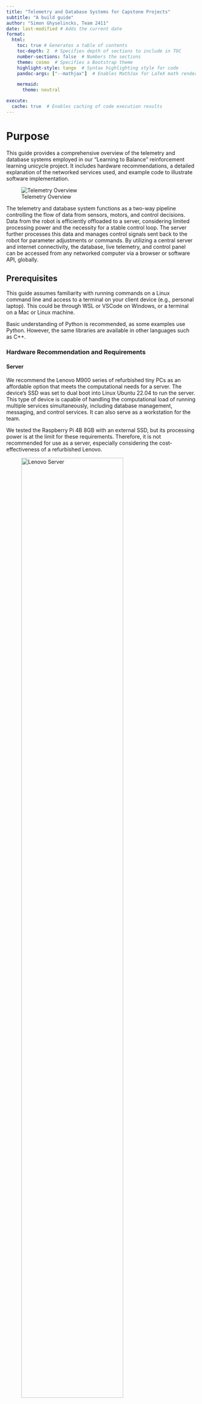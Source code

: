 ```yaml
---
title: "Telemetry and Database Systems for Capstone Projects"
subtitle: "A build guide"
author: "Simon Ghyselincks, Team 2411"
date: last-modified # Adds the current date
format:
  html:
    toc: true # Generates a table of contents
    toc-depth: 2  # Specifies depth of sections to include in TOC
    number-sections: false  # Numbers the sections
    theme: cosmo  # Specifies a Bootstrap theme
    highlight-style: tango  # Syntax highlighting style for code
    pandoc-args: ["--mathjax"]  # Enables MathJax for LaTeX math rendering 

    mermaid:
      theme: neutral

execute:
  cache: true  # Enables caching of code execution results
---
```


# Purpose 

This guide provides a comprehensive overview of the telemetry and database systems employed in our "Learning to Balance" reinforcement learning unicycle project. It includes hardware recommendations, a detailed explanation of the networked services used, and example code to illustrate software implementation.

![Telemetry Overview](imgs/NetworkDiagram.drawio.svg){fig-align="center"}

The telemetry and database system functions as a two-way pipeline controlling the flow of data from sensors, motors, and control decisions. Data from the robot is efficiently offloaded to a server, considering limited processing power and the necessity for a stable control loop. The server further processes this data and manages control signals sent back to the robot for parameter adjustments or commands. By utilizing a central server and internet connectivity, the database, live telemetry, and control panel can be accessed from any networked computer via a browser or software API, globally.

## Prerequisites

This guide assumes familiarity with running commands on a Linux command line and access to a terminal on your client device (e.g., personal laptop). This could be through WSL or VSCode on Windows, or a terminal on a Mac or Linux machine.

Basic understanding of Python is recommended, as some examples use Python. However, the same libraries are available in other languages such as C++.

### Hardware Recommendation and Requirements

#### Server

We recommend the Lenovo M900 series of refurbished tiny PCs as an affordable option that meets the computational needs for a server. The device's SSD was set to dual boot into Linux Ubuntu 22.04 to run the server. This type of device is capable of handling the computational load of running multiple services simultaneously, including database management, messaging, and control services. It can also serve as a workstation for the team.

We tested the Raspberry Pi 4B 8GB with an external SSD, but its processing power is at the limit for these requirements. Therefore, it is not recommended for use as a server, especially considering the cost-effectiveness of a refurbished Lenovo.

::: {layout-ncol=2}
![Lenovo Server](imgs/lenovoserver.png){width=80%}

![Wifi Dongle](imgs/chipset.png){width=30%}
:::

#### Robot Wi-Fi

Our robot uses an NVIDIA Jetson Nano 4GB, which does not include built-in Wi-Fi. Additionally, a real-time ([PREEMPT_RT](../rtkernel/rtpatch.qmd)) patch has been applied to our Linux kernel. Many Wi-Fi dongle drivers are incompatible with the low-level kernel changes made by the patch; for example, the rtl8188EUS driver stopped working after the patch.

We recommend the MT7601U chipset USB Wi-Fi dongle, which works without the need for additional drivers on Ubuntu 22.04, Ubuntu 16.04 PREEMPT-RT, and Raspbian. This dongle is reliable for use with outdated and/or patched Linux kernels, is inexpensive, and can be found on Amazon or Aliexpress.

# Telemetry Services Overview

The telemetry and control command communications are managed through a series of services running on a central server. Client devices, the server, and the robot are all visible to each other through a virtual network managed with [ZeroTier](https://www.zerotier.com/). This allows for secure communication between devices over the internet without exposing their IP addresses to the public.

The principal components of the software stack are as follows:

<table style="width:100%;">

<tr>
  <td style="width:20%;"><img src="imgs/mqtt-logo.png" ></td>
  <td> - <strong><a href="https://mqtt.org/">Mosquitto MQTT Broker</a></strong>:  A publisher-subscriber model that allows rapid message passing between devices across topics. It is similar to the ROS topic system but is more lightweight and can be used for a wider range of applications.</td>
</tr>

<tr>
  <td style="width:20%;"><img src="imgs/telegraf-logo.png" ></td>
  <td> - <strong><a href="https://www.influxdata.com/time-series-platform/telegraf/">Telegraf</a></strong>: A plugin-driven server agent for collecting and reporting metrics. It acts as a localized central switchboard for data from MQTT topics and inputs them into the InfluxDB database.</td>
</tr>

<tr>
  <td style="width:20%;"><img src="imgs/influx-logo.png" ></td>
  <td> - <strong><a href="https://www.influxdata.com/">InfluxDB</a></strong>: A time-series database used to store telemetry data streamed from the robot. It features a web browser interface for data exploration and APIs in Python and other languages for database queries.</td>
</tr>

<tr>
  <td style="width:20%;"><img src="imgs/grafan-logo.png" ></td>
  <td> - <strong><a href="https://grafana.com/">Grafana</a></strong>: A powerful open-source platform for creating dashboards and visualizing time-series data. It supports various data sources through plugins, including InfluxDB. For live telemetry with a fast refresh rate, the MQTT plugin can connect to the MQTT broker and display streaming data in real-time.</td>
</tr>

<tr>
  <td colspan="2"> - <strong><a href="https://nodered.org/">Node-Red</a></strong>: A flow-based, open-source development tool for visual programming. It provides a browser-based editor that makes it easy to wire together flows using a wide range of nodes. In our case, this enables a synchronized control panel accessible through a web browser.</td>
</tr>
</table>


A simplified flowchart of the system is shown below:

```mermaid

flowchart TD
  %% Customizing colors for subgraphs and nodes
  style Robot fill:#E3F2FD,stroke:#90CAF9,stroke-width:2px
  style Server fill:#FFF8E1,stroke:#FFCC80,stroke-width:2px
  style Clients fill:#F1F8E9,stroke:#A5D6A7,stroke-width:2px

  Y[Robot]
  Z[Server]

  %% Define a class for black text
  classDef blackText fill:none,color:#000,stroke:none;

  subgraph Robot
    A[IMU Sensors] -->|Data| D(Control Loop)
    B[Motors] <-->|Feedback| D
    C[Controller] <-->|Commands| D
    D <--> E(Communication Multiprocess)
  end
  
  subgraph Server
    E <--> F[MQTT Broker]
    F -->|Metrics| G[Telegraf]
    G -->|Write| H[InfluxDB]
    F -->|Visualization| I[Grafana]
  end

  %% Clients section coloring applied to individual floating nodes
    I -->|Live Telemetry| J[Dashboard]
    K[Node-RED] -->|Commands| F
    L[Xbox Controller] -->|Commands| F
    H -->|Data| M[Data Explorer and API]

  
  %% Styling for the floating client items
  style J fill:#F1F8E9,stroke:#A5D6A7,stroke-width:2px
  style K fill:#F1F8E9,stroke:#A5D6A7,stroke-width:2px
  style L fill:#F1F8E9,stroke:#A5D6A7,stroke-width:2px
  style M fill:#F1F8E9,stroke:#A5D6A7,stroke-width:2px
  style Y fill:#E3F2FD,stroke:#90CAF9,stroke-width:2px
  style Z fill:#FFF8E1,stroke:#FFCC80,stroke-width:2px

```

We will now examine each of these services and how to configure them for a robotics project.

## ZeroTier Virtual Network
ZeroTier allows all authorized devices on the network to communicate directly using assigned virtual IP addresses, similar to running a local network over a Wi-Fi router.

**IP Addresses:**
When a website address is entered into a browser, the request is sent to a Domain Name Server (DNS), which translates the address into an IP address—a unique identifier that functions like a postal address, marking the exact location of a server on the internet. For example:

```bash
❯ ping google.com
PING google.com (142.251.33.78) 56(84) bytes of data.
64 bytes from sea09s28-in-f14.1e100.net (142.251.33.78): icmp_seq=1 ttl=114 time=21.6 ms
```

The Google webpage can be accessed by typing the IP address directly into the browser. The number is a unique identifier for that server on the internet.

**Public and Private IP Addresses:**
The IP protocol reserves certain ranges of IP addresses for pivate networks. For example, the entire block of addresses `192.168.0.0 – 192.168.255.255` do not point to the wider internet but is reserved for local devices. This is why home routers can all have the same common IP address of `192.168.0.1` without creating any conflicts. It acts as a local addressing system, like apartment numbers in a building.

**Network Ports:**
Ports differentiate between different services running on the same IP address. For example, a web server might run on port 80, while an email server might run on port 25. When entering a website address, the browser automatically connects to the server on port 80. To connect to a different service, you can specify the port using a colon, e.g., `http://172.22.1.1:8086/` connects to port `8086` which is commonly used for InfluxDB.

**Local Host:**
The IP address `http://localhost` s a special address that points to the local machine. It is used to access services running on the same machine without needing to know the IP address.

The clients on the ZeroTier network connect to the robot and server using their assigned virtual IP addresses managed by the ZeroTier service.

### Setting up ZeroTier Network
To setup a network you should first create a free account at [https://my.zerotier.com/](https://my.zerotier.com/). It is advisable to set up a team email so that any team member can log in to manage the network as needed. Once you have an account, you can create a network and add devices to it. The network ID is a 16-digit number used to identify the network.

### ZeroTier Client Setup

*Every* device intended to be part of the network -- including laptops, the server, and the Jetson -- should have the ZeroTier client installed. After installation, enter the network ID from the ZeroTier website into the client, and approve the device to join the network. Assign static IP addresses, especially for critical devices like the server. This can be managed via the ZeroTier website.

**Installation Instructions:**
[Download the ZeroTier client here](https://www.zerotier.com/download/).

#### Steps:

1. **Download and Install the ZeroTier client** for your operating system:

2. **Start the ZeroTier service**:
   - **On Windows**:
     - Open the ZeroTier client, which will add an icon to the system tray.
     - Right-click on the icon and select `Join Network`, then enter the network ID.
     - Set the client UI to launch on startup.

   - **On Linux**:
     Run the following commands:
     ```bash
     sudo systemctl enable zerotier-one
     sudo systemctl start zerotier-one
     sudo zerotier-cli join YOUR_NETWORK_ID
     ```

3. **Approve the device**:  
   Take note of the client ID and either log into the ZeroTier website or use the command-line interface to approve the device for network access.

4. **Verify the connection**:  
   After approval, you can verify the connection by pinging another connected device on the network using its assigned virtual IP address.

5. **Assign a static IP (optional)**:  
   For important devices like the server or the Jetson, assign static IP addresses through the ZeroTier web console under the **Members** tab. This ensures consistent IP allocation across reboots.

---

### Managing IP Addresses

Below is an example of a ZeroTier network where the server has been assigned the static IP address `172.22.1.1` on the network:

![ZeroTier Network and Access](imgs/zerotier-panel.png){width=80%, fig-align="center"}

## Connecting to Robot Controller using SSH

With the virtual network established, you can enable remote access to the robot controller via SSH. SSH is a secure shell protocol that allows you to run command-line commands on a remote device. This is very useful for managing the robot, running scripts, and updating software code. Use the virtual IP address assigned to the robot on the ZeroTier network. It is recommended to assign a static IP address using the ZeroTier UI or CLI so that the address does not change between reboots.

For faster access to SSH devices, consider setting up an alias or an SSH key once SSH is verified working for a device. More information on SSH can be found [here](https://www.digitalocean.com/community/tutorials/ssh-essentials-working-with-ssh-servers-clients-and-keys.)

**Example:**
Our robot has the static ip address `172.22.0.5`. To connect from a linux terminal on a computer connected to the private network with zerotier client installed, run the following command:

```bash
ssh jetson@172.22.0.5
```

This will attempt to log in to the username `jetson` on the robot controller, prompting for the user password (the same as if logging in directly on the robot). For a controller running Linux, we recommend setting up different users on the system so that each team member can log in to their own account and manage their own files and credentials. Software between user accounts can be shared using symbolic links to a central repository or using GitHub to manage individual software branches.

#### VSCode Server

The Jetson is also able to handle [VSCode Server] (https://code.visualstudio.com/docs/remote/ssh), although the outdated Ubuntu 16.04 requires running an older version of the VSCode IDE to SSH in. Be aware that VSCode Server is active on the Jetson when SSHed in, which consumes some system resources; however, in practice, it has not been a performance issue. For best performance, running the robot through a simple terminal is recommended. The benefit of SSHing through VSCode is that it provides a GUI interface for software development and file management on the robot, as if you were using VSCode on your own computer.

## MQTT Overview

::: {.image-wrap}
![](imgs/mqtt-logo.png)
:::

MQTT is a lightweight messaging protocol that provides an efficient and cost-effective method for telemetry-based communication between devices. MQTT messages are routed through the Lenovo server acting as the broker using Mosquitto. The robot can publish data to a topic, which can be picked up by various subscribers such as Grafana or other laptops and devices connected to the broker and subscribed to the topic. Similarly, commands can be sent back to the robot via a command topic to turn it on or off or adjust parameters. The default port for MQTT is `1883`.

For setup, installation, and maintenance of the broker, we recommend installing MQTT Explorer on any device connected to the network. This allows for monitoring all messaging and client connections across the system.

Download from [MQTT Explorer](https://mqtt-explorer.com/)

#### Key Features of MQTT

| Feature                     | Description                                                                                     |
|------------------------------|-------------------------------------------------------------------------------------------------|
| **Lightweight Protocol**      | Ideal for constrained devices and networks with limited bandwidth.                              |
| **Publish-Subscribe Model**   | Allows devices to publish messages to a topic and any client subscribed to that topic will receive the messages. |
| **Reliable Message Delivery** | Offers various levels of Quality of Service (QoS) to guarantee message delivery.                |
| **Minimal Overhead**          | Adds only a small overhead to each message, ensuring efficient use of network resources.        |

![](https://i.imgur.com/SDVurr8.png)

### Installing Mosquitto MQTT Broker
From the server open a terminal and run the following commands to install the MQTT broker:

```bash
sudo apt update
sudo apt install mosquitto mosquitto-clients
sudo systemctl enable mosquitto
sudo systemctl start mosquitto
```

After installation, open MQTT Explorer and connect to the broker using the IP address of the server and the default port. You should see the server as a client connected to the broker.

![Connecting to MQTT Broker](imgs/mqtt-explorer.png){width=80%, fig-align="center"}

Once connected, some test messages can be sent through the GUI and verified that they are being received by the server.

For more detailed instructions or help, consider using additional resources or consult the [Mosquitto documentation](https://mosquitto.org/documentation/).

### Interfacing with Software

MQTT interfaces with Python, Node-RED, and Grafana to provide a network of communication topics. The broker can be accessed by any device on the ZeroTier network; messages can be sent to a topic, or actions can be taken based on a message received from a topic.

Below is an example Python script for publishing messages to the MQTT broker. This script publishes a test message to the topic `jetson/telemetry` every second. Note that the two key components of a successful message are the topic and the message payload. The topic is the address to which the message is sent, and the payload is the data being sent. The payload can be a string, a number, or a JSON object. For our project, we use JSON objects to send data.

The package is installed using pip: `pip install paho-mqtt`

```python
import json
import time
import paho.mqtt.client as mqtt
import random

# Define the MQTT settings
broker_address = "172.22.1.1"  # Lenovo's IP address (replace with your broker IP)
port = 1883
topic = "jeston/telemetry"

# Create an MQTT client instance
client = mqtt.Client()

# Define the callback for receiving messages
def on_message(client, userdata, message):
    print(f"Message received on topic {message.topic}: {message.payload.decode()}")

# Define the callback for connecting to the broker
def on_connect(client, userdata, flags, rc):
    print("Connected to broker with result code " + str(rc))
    # Subscribe to the topic when connected
    client.subscribe(topic)

# Assign the callbacks
client.on_message = on_message
client.on_connect = on_connect

# Connect to the broker
client.connect(broker_address, port)

# Start the loop to process messages
client.loop_start()

# Publish some test messages to the topic every second
try:
  range(3)
  for i in range(3):
        message = {"sensor": "temperature", "value": 20 + random.random() * 5}
        client.publish(topic, json.dumps(message))
        print(f"Published message: {message}")
        time.sleep(1)
except KeyboardInterrupt:
    print("Exiting...")

# Stop the loop and disconnect
client.loop_stop()
client.disconnect()
```

In this demo script, the client is both publishing and subscribing to the same topic. In practice, we use multiple topics for different data streams and commands. A more advanced implementation for assigning topics and managing data can be found in our repository: [RLUnicycle](https://github.com/Team-2411-RL-Unicycle/rl-unicycle)

This test script is useful for publishing test data when it comes to verifying the installation of InfluxDB and Grafana ahead.

We are now at this stage in the setup:

```mermaid

flowchart TD
  %% Customizing colors for subgraphs and nodes
  style Robot fill:#E3F2FD,stroke:#90CAF9,stroke-width:2px
  style Server fill:#FFF8E1,stroke:#FFCC80,stroke-width:2px
  style Clients fill:#F1F8E9,stroke:#A5D6A7,stroke-width:2px

  Y[Robot]
  Z[Server]

  %% Define a class for black text
  classDef blackText fill:none,color:#000,stroke:none;

  subgraph Robot
    E(Jetson)
  end
  
  subgraph Server
    E <--> F[MQTT Broker]
  end

  %% Clients section coloring applied to individual floating nodes
    K[Python Script] -->|Commands| F
    L[Laptop] -->|SSH| E
    L -->|MQTT Explorer| F
    L --> K
  
  %% Styling for the floating client items
  style K fill:#F1F8E9,stroke:#A5D6A7,stroke-width:2px
  style L fill:#F1F8E9,stroke:#A5D6A7,stroke-width:2px
  style Y fill:#E3F2FD,stroke:#90CAF9,stroke-width:2px
  style Z fill:#FFF8E1,stroke:#FFCC80,stroke-width:2px
```

## Telegraf and InfluxDB

::: {.image-wrap}
![](imgs/telegraf-logo.png)
![](imgs/influx-logo.png)
:::

[Telegraf](https://docs.influxdata.com/telegraf/v1/install/) and [InfluxDB](https://docs.influxdata.com/influxdb/v2/install/) are free and open-source products from InfluxData. Telegraf is driven by a configuration file that organizes incoming data from multiple sources for processing and forwarding into the InfluxDB database. InfluxDB is a time-series database used to store telemetry data streamed from the robot. It features a web browser interface for data exploration and APIs in Python and other languages for database queries.

Follow the instructions in the links above to install both services on the server.

### InfluxDB Configuration
The InfluxDB database can be accessed through a web browser by navigating to the IP address of the Lenovo server on port 8086. For example, `http://172.22.1.1:8086/`. A login process will establish a username, password, and organization. The organization is simply a way to group data together across users. A bucket is a way to group data together within an organization. For our database we have assigned the organization name as `Capstone` and the bucket name as `telegraf` but these are free to choose. Once the organization and bucket have been created, the database is ready to receive data.

### Telegraf Configuration
The Telegraf configuration file is located at `/etc/telegraf/telegraf.conf` by default. The default configuration is extensive, with many lines commented out. It is advisable to back up the original file and then remove unnecessary commented lines for clarity.

Telegraf acts as a central messaging switchboard. To utilize it, we need to connect the MQTT topics into the switchboard and connect the output to the InfluxDB database for storage. The main changes suggested from the default configuration are:

1. Remove the logging of server stats from the pool of inputs.
2. Add the MQTT input plugin to the configuration file.
3. Add the InfluxDB output plugin to the configuration file.

A simplified header is shown below:
```conf
# Default Header
[global_tags]

# Configuration for telegraf agent
[agent]
  ## Default data collection interval for all inputs
  interval = "10s"
  round_interval = true
  metric_batch_size = 1000
  metric_buffer_limit = 10000
  collection_jitter = "0s"
  flush_interval = "10s"
  flush_jitter = "0s"
  precision = ""

  ## Override default hostname, if empty use os.Hostname()
  hostname = ""
  ## If set to true, do no set the "host" tag in the telegraf agent.
  omit_hostname = true
  ```

::: {.grid}

::: {.g-col-4}
![](imgs/influx-api-token.png)
:::

::: {.g-col-8}
Now, add InfluxDB as an output plugin and MQTT as an input plugin. The MQTT plugin listens to messages on particular topics, and the InfluxDB plugin writes the data to the database. The configuration for the InfluxDB output plugin is shown below.

Note the **token** above can be generated through the InfluxDB web interface. 
:::

:::


```conf
[[outputs.influxdb_v2]]
  # localhost assumes telegraf and influxdb are on the same server
  urls = ["http://localhost:8086"]
  token = "api token from InfluxDB"
  organization = "Capstone"
  bucket = "telegraf"

[[outputs.prometheus_client]]
    listen = ":9273"
    metric_version = 2
```



Finally the incoming messages from MQTT are processed. A very important consideration here is to fully automate the process of message conversion from JSON to adopt a robot-driven database. The core principle is that changes in the robot software and telemetry should not change either this configuration file or the database schema. In our case, all messages that are to be databased start with `robot/` and the topic indicates the data category. For example `robot/imu1` is the MQTT topic that recieves information on the imu sensor

 ```
 {ax: 0.1, ay: 0.2, az: 0.3, gx: 0.4, gy: 0.5, gz: 0.6}
 ```
 
 Telegraph identifies that this is to be databased, removes the `robot/` prepend, records the json message `_measurement` as `imu1` and the `_field` as `ax`, `ay`, `az`, `gx`, `gy`, `gz`. 

```conf
[[processors.starlark]]
  source = '''
def apply(metric):
    # Get the topic tag value (e.g., "robot/motor")
    topic = metric.tags.get("topic")
    
    # Extract the part after "robot/"
    if topic.startswith("robot/"):
        measurement = topic.split("robot/", 1)[1]
        # Set the new measurement based on the tail of the topic
        metric.name = measurement
    
    return metric
'''

# MQTT Consumer Input Plugin
[[inputs.mqtt_consumer]]
  servers = ["tcp://localhost:1883"]

  topics = [
    "robot/#"  # Subscribe to all subtopics under robot/
  ]
  qos = 0
  client_id = "telegraf_mqtt_consumer"
  data_format = "json"
  ## Use a part of the topic or JSON structure as the measurement name.
  json_name_key = "measurement"
```

This completes the configuration file. The other components that record server metrics can be removed to keep the database focused.

### Testing the Configuration with Data Explorer

Return to the MQTT Python script and send messages to a `robot/` topic for testing. They should now be automatically processed into the database as described. Verify that the messages are passing through the MQTT broker, then confirm they are reaching the InfluxDB database using the Data Explorer.

![](imgs/data-explorer.png)

f successful, the Data Explorer will show that the bucket has new data. The measurement filter will display the topic passed to MQTT, the field will show the keys from the passed JSON, and the data will show the values. Note that InfluxDB automatically applies data operations such as aggregation to reduce the number of sample points. This can be managed using the window period on the right-hand side.

InfluxDB has its own query language, which can be previewed by clicking the **Script Editor** button. This provides direct insight into how the data is processed when a query is sent and can be edited to fine-tune the settings or used as an API call from elsewhere (e.g., from a Python script to create plots).

```
from(bucket: "telegraf")
  |> range(start: v.timeRangeStart, stop: v.timeRangeStop)
  |> filter(fn: (r) => r["_measurement"] == "sensors/imu")
  |> filter(fn: (r) => r["_field"] == "accel_x")
  |> aggregateWindow(every: 100ms, fn: mean, createEmpty: false)
  |> yield(name: "mean")
```

The `accel_x` is being aggregated into 100ms sample periods using the mean of all values in that window. This can be modified to get raw data or changed to a different aggregation function. The range values can also be set to relative times to get the last 10 minutes of data, for example.

```
from(bucket: "telegraf")
  |> range(start: -10m)
  |> filter(fn: (r) => r["_measurement"] == "sensors/imu")
  |> filter(fn: (r) => r["_field"] == "accel_x")
```

Building these queries through the script editor is a good way to get the correct string to use in a Python script to query the database.

### Example Python Query

To illustrate how this can be integrated into Python for data analysis, here is a simple example. This script queries the last one minute of data from the database and plots the acceleration data over time.

```python
import pandas as pd
import seaborn as sns
import matplotlib.pyplot as plt
from influxdb_client import InfluxDBClient

# Server IP address with InfluxDB port
url = "http://172.22.1.1:8086"
token = "gGu-3t4Avltf6-yHamGXItRfOKBQIDLgWEfhdURE7wURQazK_yvIa8O9k0O-_doXX8Q0Acy82vVavb5AcM2Lhw=="
org = "Capstone"
bucket = "telegraf"

client = InfluxDBClient(url=url, token=token, org=org)

# Query for the last 10 minutes of data
last_mins = 1
query = f'''
from(bucket: "{bucket}")
  |> range(start: -{last_mins}m)
  |> filter(fn: (r) => r["_measurement"] == "sensors/imu")
  |> filter(fn: (r) => r["_field"] == "accel_x")
  |> aggregateWindow(every: 1s, fn: mean, createEmpty: false)
'''

# Query the data
query_api = client.query_api()
tables = query_api.query(org=org, query=query)

# Extract values (accel_x) from query response
values = [record.get_value() for table in tables for record in table.records]

# Plot using Seaborn
plt.figure(figsize=(5, 3))
sns.lineplot(data=values, linewidth=2.5)

# Customize plot
plt.title('Acceleration Data (accel_x) Over Time', fontsize=16)
plt.xlabel('Steps', fontsize=14)
plt.ylabel('Acceleration (accel_x)', fontsize=14)
plt.tight_layout()

# Display the plot
plt.show()
```

This concludes the setup of the MQTT, Telegraf, and InfluxDB services. The next step is to setup Grafana for live telemetry and database dashboards. 

---

At this stage in the setup, the system architecture is as follows:

```mermaid

flowchart TD
  %% Customizing colors for subgraphs and nodes
  style Robot fill:#E3F2FD,stroke:#90CAF9,stroke-width:2px
  style Server fill:#FFF8E1,stroke:#FFCC80,stroke-width:2px
  style Clients fill:#F1F8E9,stroke:#A5D6A7,stroke-width:2px

  Y[Robot]
  Z[Server]

  %% Define a class for black text
  classDef blackText fill:none,color:#000,stroke:none;

  subgraph Robot
    E(Jetson)
  end
  
  subgraph Server
    E <--> F[MQTT Broker]
    F -->|Metrics| G[Telegraf]
    G -->|Write| H[InfluxDB]
  end

  %% Clients section coloring applied to individual floating nodes
    K[Python Script] -->|Commands| F
    L[Laptop] -->|SSH| E
    L -->|MQTT Explorer| F
    L --> K
    H -->|Data| M[Data Explorer and API]
  
  %% Styling for the floating client items
  style K fill:#F1F8E9,stroke:#A5D6A7,stroke-width:2px
  style L fill:#F1F8E9,stroke:#A5D6A7,stroke-width:2px
  style M fill:#F1F8E9,stroke:#A5D6A7,stroke-width:2px
  style Y fill:#E3F2FD,stroke:#90CAF9,stroke-width:2px
  style Z fill:#FFF8E1,stroke:#FFCC80,stroke-width:2px
```

## Grafana Live Telemetry

![](imgs/grafan-logo.png){width=30%}

 [Grafana](https://grafana.com/grafana/download) is a powerful open-source platform for creating dashboards and visualizing time-series data. Grafana supports a wide range of data sources and can display both live and historical data. While it can refresh data from InfluxDB at a rate of every 5 seconds, this is too slow for live monitoring of a dynamic system. Instead, live telemetry is pulled directly from the MQTT broker.

 To begin, [download](https://grafana.com/grafana/download) and install Grafana on the server. The default port for Grafana is `3000`. Once installed, open up a web browser and navigate to `http://localhost:3000/` to access the Grafana dashboard. The default login is `admin` with the password `admin`. 

### Adding Data Sources

Grafana needs to be configured with data sources:

1. **InfluxDB Data Source**:

   - The InfluxDB data source is included by default as a plugin.
   - Specify the correct query language and provide the necessary credentials and address (`http://localhost:8086`).

2. **MQTT Data Source**:

   - To view MQTT data in real time, install a plugin to connect Grafana to the Mosquitto broker: [MQTT Datasource Plugin](https://github.com/grafana/mqtt-datasource).
   - In Grafana, navigate to **Configuration** > **Data Sources** > **Add data source**.
   - Select MQTT from the list of available data sources.
   - Name the data source and specify the connection to the MQTT broker (`tcp://localhost:1883`).
   - Add a username and password if configured for the broker.

### Creating Dashboards and Panels

With the data sources configured, you can set up a dashboard to visualize your data.

#### Step 1: Create a New Dashboard




### Creating Dashboards and Panels

Now it is time to setup a dashboard, a collection of data panels. The Grafana interface is user friendly, but we are interested in some key settings.

1. The window of time that is being displayed in the dashboard.
2. The MQTT topics that are being fetched for display.
3. The keys from the JSON that are being displayed.

For this stage, it is recommended to either have a robot sensor streaming data, or a surrogate Python script sending out data to the MQTT broker so that there are live streaming messages to display.

:::{.grid}

::: {.g-col-6}
![](imgs/grafana-step1.png){width=100%}

:::

::: {.g-col-6}
#### Step 1: Create a New Dashboard
- Log into the Grafana homepage from any device connected to the private network using the server IP: `http://172.22.1.1:3000/`.
- Navigate to **Dashboards** and select **New Dashboard**.
- Save the new dashboard. Remember to save periodically to avoid losing changes.
- Adjust the time range of the dashboard to the last 30 seconds to see recent data streaming in. Apply the time range.
:::
:::

:::{.grid}

::: {.g-col-6}
![](imgs/grafana-step2.png){width=100%}
:::

::: {.g-col-6}
#### Step 2: Add a Visualization Panel

- Select the **Add a visualization** button to make the first panel. 
- Enter the MQTT topic and verify that data is streaming using MQTT Explorer. 
- The data should begin streaming in the panel preview. 
- Use the **Query Inspector** and **Data** tab to verify that data is being received and processed correctly if the visualization is not showing as expected.
:::

:::

#### Step 3: Customize the Panel

![](imgs/grafana-step3.png)
Select the **Transform Data** tab and then **Filter fields by name** option. Fields that are to be omitted can be removed from the identifier list and will not be displayed in the panel. Finally the right hand side of the panel configuration can be used to fully customize the display of data, panel title, etc.

Save and apply the panel change. Now is a good time to bookmark the dashboard for easy access in the future. The live telemetry has limitations in how much data can be displayed at once, since it is sampling from a moving buffer and not storing the data like the database. Too many panels with too much data will cause the system to stutter, so the recommendation is to downsample the data to about 10Hz or less unless full sample resolution is needed.

### Notes on Downsampling

As of now, an effective way to downsample the incoming data in Grafana has not been found. Telegraf has some data processing capabilities for downsampling, but it would require rebroadcasting over a new MQTT topic. The simplest solution we have found is to downsample data on the robot side by sending full-resolution data to each of the `robot/` topics and every $n$ th message to a `downsampled/` topic. This can be implemented with few lines of code and does not add significant overhead.

---

At this stage in the setup, the system architecture is as follows:

```mermaid

flowchart TD
  %% Customizing colors for subgraphs and nodes
  style Robot fill:#E3F2FD,stroke:#90CAF9,stroke-width:2px
  style Server fill:#FFF8E1,stroke:#FFCC80,stroke-width:2px
  style Clients fill:#F1F8E9,stroke:#A5D6A7,stroke-width:2px

  Y[Robot]
  Z[Server]

  %% Define a class for black text
  classDef blackText fill:none,color:#000,stroke:none;

  subgraph Robot
    E(Jetson)
  end
  
  subgraph Server
    E <--> F[MQTT Broker]
    F -->|Metrics| G[Telegraf]
    G -->|Write| H[InfluxDB]
    F -->|Visualization| I[Grafana]
  end

  %% Clients section coloring applied to individual floating nodes
    I -->|Live Telemetry| J[Dashboard]
    H -->|Data| M[Data Explorer and API]

  
  %% Styling for the floating client items
  style J fill:#F1F8E9,stroke:#A5D6A7,stroke-width:2px
  style M fill:#F1F8E9,stroke:#A5D6A7,stroke-width:2px
  style Y fill:#E3F2FD,stroke:#90CAF9,stroke-width:2px
  style Z fill:#FFF8E1,stroke:#FFCC80,stroke-width:2px

```

# Robot Software Architecture

An automated data pipeline now exists between the robot software system and the database and telemetry panel. However, there are considerations when handling data within the robot controller, especially since the control loop is sensitive to timing and delays.

To address these issues, the telemetry handling and output of the robot are separated into a parallel process that is not part of the control loop. Crucially, the process has lower priority and will not interfere or cause delays in the time-sensitive portions of the code.

We follow two core principles in our software implementation:

1. Data-driven design: The data classes within the robot system dictate the structure of the database and communication topics. IMU data is naturally packaged into a single topic, as is motor data, etc. This approach simplifies data management and ensures correct data processing.

2. Asynchronous processing: The telemetry process runs on a separate core from the main control loop. In Python, this is achieved using multiprocessing since the Python Global Interpreter Lock (GIL) prevents a single process from running on multiple cores. The two processes communicate through two unidirectional queues: one for data out and one for commands in.

The details of the implementation can be viewed through our repository: [RLUnicycle](https://github.com/Team-2411-RL-Unicycle/rl-unicycle). The multiprocessing with queues are initiated in `main.py`, data packaging is handled by `teledata.py`, and the communication thread is handled by `mqtt.py`.

### Telemetry Data Packaging
The `@dataclass` decorator in Python is used to define structures that hold the data in fields. A method to convert them to dictionary/JSON is also included. A generalist debug data class is provided to allow for ad-hoc data to be sent to the telemetry system during development that has not been assigned a specific topic. The fields are coupled with the MQTT topic and the database measurement name.

At the end of a control cycle, all data classes are packed into a single list and sent to the telemetry process. Opening the inter-process queue incurs an overhead, so it is more efficient to send one single outgoing packet per control cycle.

### Telemetry Process
The telemetry process is essentially a wrapper around the existing Paho MQTT client. It is designed to unpack the data classes from the incoming queue and send them to their corresponding topics. It additionally handles downsampling the data to a lower rate for the Grafana panels. It has a standby loop that listens for incoming commands over a control topic and routes them to the control cycle through the command queue as needed.

# Command Management

The established connection with the robot controller also allows for remote commands to be sent in real-time. These commands can adjust tuning parameters or control the robot. We have a control panel that is synchronized across all devices through a web browser using Node-RED.

### Node Red

[NodeRed](https://nodered.org/) is a flow-based, open-source development tool for visual programming developed by IBM. It is used for wiring together hardware devices, APIs, and online services in new and interesting ways. It provides a browser-based editor that makes it easy to wire together flows using a wide range of nodes. In our case, this enables a synchronized control panel accessible through a web browser.

NodeRed can be installed on the server, with default port of `1880`. 

![Node Red Dashboard](imgs/nodereddash.png)

The Node-RED dashboard allows for the creation of custom dashboards that provide a GUI for the robotics project.

### XBox Controller
A controller can be connected through a PC to an MQTT topic using Paho-MQTT and Python. This opens up some interesting avenues for assisted control of the robot.

# Conclusion

The setup of the Lenovo server, ZeroTier network, MQTT broker, Telegraf, InfluxDB, Grafana, and Node-RED provides a powerful platform for the development of a capstone project. These services are all open-source and free to use. They are well-documented and have large communities of users that can assist with any issues that may arise.

By following this guide, you should have a robust telemetry and database system for your robotics project.

At this point in the setup, if you have followed the guide, the system architecture is as follows:

![Telemetry Overview](imgs/NetworkDiagram.drawio.svg){fig-align="center"}

Best of luck with your robotics project!
